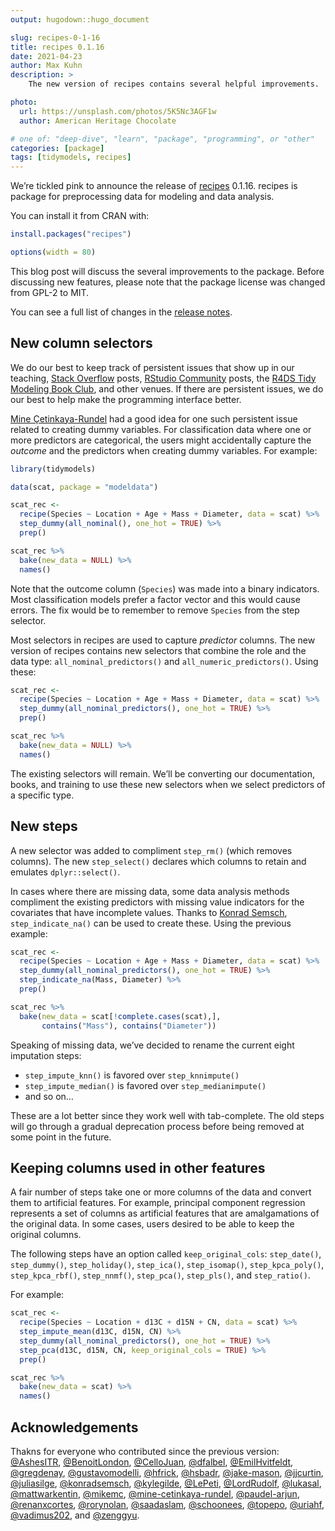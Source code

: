 ```yaml
---
output: hugodown::hugo_document

slug: recipes-0-1-16
title: recipes 0.1.16
date: 2021-04-23
author: Max Kuhn
description: >
    The new version of recipes contains several helpful improvements.  

photo:
  url: https://unsplash.com/photos/5K5Nc3AGF1w
  author: American Heritage Chocolate

# one of: "deep-dive", "learn", "package", "programming", or "other"
categories: [package] 
tags: [tidymodels, recipes]
---
```


<!--
TODO:
* [ ] Look over / edit the post's title in the yaml
* [ ] Edit (or delete) the description; note this appears in the Twitter card
* [ ] Pick category and tags (see existing with `hugodown::tidy_show_meta()`)
* [ ] Find photo & update yaml metadata
* [ ] Create `thumbnail-sq.jpg`; height and width should be equal
* [ ] Create `thumbnail-wd.jpg`; width should be >5x height
* [ ] `hugodown::use_tidy_thumbnails()`
* [ ] Add intro sentence, e.g. the standard tagline for the package
* [ ] `usethis::use_tidy_thanks()`
-->

We're tickled pink to announce the release of [recipes](https://recipes.tidymodels.org/) 0.1.16. recipes is package for preprocessing data for modeling and data analysis.  

You can install it from CRAN with:

```r
install.packages("recipes")
```
```r
options(width = 80)
```

This blog post will discuss the several improvements to the package. Before discussing new features, please note that the package license was changed from GPL-2 to MIT. 

You can see a full list of changes in the [release notes](https://recipes.tidymodels.org/news/index.html#recipes-0-1-16-unreleased).

## New column selectors

We do our best to keep track of persistent issues that show up in our teaching, [Stack Overflow](https://stackoverflow.com/questions/tagged/?tagnames=r-recipes+r&sort=newest) posts, [RStudio Community](https://community.rstudio.com/tag/tidymodels) posts, the [R4DS Tidy Modeling Book Club](https://www.google.com/search?q=r4ds+tidymodels+book+club&oq=r4ds+tidymodels+book+club), and other venues. If there are persistent issues, we do our best to help make the programming interface better. 

[Mine Çetinkaya-Rundel](https://twitter.com/minebocek) had a good idea for one such persistent issue related to creating dummy variables. For classification data where one or more predictors are categorical, the users might accidentally capture the _outcome_ and the predictors when creating dummy variables. For example: 

```r
library(tidymodels)

data(scat, package = "modeldata")

scat_rec <- 
  recipe(Species ~ Location + Age + Mass + Diameter, data = scat) %>% 
  step_dummy(all_nominal(), one_hot = TRUE) %>% 
  prep()

scat_rec %>% 
  bake(new_data = NULL) %>% 
  names()
```

Note that the outcome column (`Species`) was made into a binary indicators. Most classification models prefer a factor vector and this would cause errors. The fix would be to remember to remove `Species` from the step selector. 

Most selectors in recipes are used to capture _predictor_ columns. The new version of recipes contains new selectors that combine the role and the data type: `all_nominal_predictors()` and `all_numeric_predictors()`. Using these: 

```r
scat_rec <- 
  recipe(Species ~ Location + Age + Mass + Diameter, data = scat) %>% 
  step_dummy(all_nominal_predictors(), one_hot = TRUE) %>% 
  prep()

scat_rec %>% 
  bake(new_data = NULL) %>% 
  names()
```

The existing selectors will remain. We'll be converting our documentation, books, and training to use these new selectors when we select predictors of a specific type. 

## New steps

A new selector was added to compliment `step_rm()` (which removes columns). The new `step_select()` declares which columns to retain and emulates `dplyr::select()`. 

In cases where there are missing data, some data analysis methods compliment the existing predictors with missing value indicators for the covariates that have incomplete values. Thanks to [Konrad Semsch](https://konradsemsch.netlify.com/), `step_indicate_na()` can be used to create these. Using the previous example: 

```r
scat_rec <- 
  recipe(Species ~ Location + Age + Mass + Diameter, data = scat) %>% 
  step_dummy(all_nominal_predictors(), one_hot = TRUE) %>% 
  step_indicate_na(Mass, Diameter) %>% 
  prep()

scat_rec %>% 
  bake(new_data = scat[!complete.cases(scat),],
       contains("Mass"), contains("Diameter")) 
```

Speaking of missing data, we've decided to rename the current eight imputation steps:

* `step_impute_knn()` is favored over `step_knnimpute()`
* `step_impute_median()` is favored over `step_medianimpute()`
* and so on...

These are a lot better since they work well with tab-complete. The old steps will go through a gradual deprecation process before being removed at some point in the future. 

## Keeping columns used in other features

A fair number of steps take one or more columns of the data and convert them to artificial features. For example, principal component regression represents a set of columns as artificial features that are amalgamations of the original data. In some cases, users desired to be able to keep the original columns. 

The following steps have an option called `keep_original_cols`: `step_date()`, `step_dummy()`, `step_holiday()`, `step_ica()`, `step_isomap()`, `step_kpca_poly()`, `step_kpca_rbf()`, `step_nnmf()`, `step_pca()`, `step_pls()`, and `step_ratio()`. 

For example: 

```r
scat_rec <- 
  recipe(Species ~ Location + d13C + d15N + CN, data = scat) %>% 
  step_impute_mean(d13C, d15N, CN) %>% 
  step_dummy(all_nominal_predictors(), one_hot = TRUE) %>% 
  step_pca(d13C, d15N, CN, keep_original_cols = TRUE) %>% 
  prep()

scat_rec %>% 
  bake(new_data = scat) %>% 
  names()
```

## Acknowledgements

Thakns for everyone who contributed since the previous version: [&#x0040;AshesITR](https://github.com/AshesITR), [&#x0040;BenoitLondon](https://github.com/BenoitLondon), [&#x0040;CelloJuan](https://github.com/CelloJuan), [&#x0040;dfalbel](https://github.com/dfalbel), [&#x0040;EmilHvitfeldt](https://github.com/EmilHvitfeldt), [&#x0040;gregdenay](https://github.com/gregdenay), [&#x0040;gustavomodelli](https://github.com/gustavomodelli), [&#x0040;hfrick](https://github.com/hfrick), [&#x0040;hsbadr](https://github.com/hsbadr), [&#x0040;jake-mason](https://github.com/jake-mason), [&#x0040;jjcurtin](https://github.com/jjcurtin), [&#x0040;juliasilge](https://github.com/juliasilge), [&#x0040;konradsemsch](https://github.com/konradsemsch), [&#x0040;kylegilde](https://github.com/kylegilde), [&#x0040;LePeti](https://github.com/LePeti), [&#x0040;LordRudolf](https://github.com/LordRudolf), [&#x0040;lukasal](https://github.com/lukasal), [&#x0040;mattwarkentin](https://github.com/mattwarkentin), [&#x0040;mikemc](https://github.com/mikemc), [&#x0040;mine-cetinkaya-rundel](https://github.com/mine-cetinkaya-rundel), [&#x0040;paudel-arjun](https://github.com/paudel-arjun), [&#x0040;renanxcortes](https://github.com/renanxcortes), [&#x0040;rorynolan](https://github.com/rorynolan), [&#x0040;saadaslam](https://github.com/saadaslam), [&#x0040;schoonees](https://github.com/schoonees), [&#x0040;topepo](https://github.com/topepo), [&#x0040;uriahf](https://github.com/uriahf), [&#x0040;vadimus202](https://github.com/vadimus202), and [&#x0040;zenggyu](https://github.com/zenggyu).
